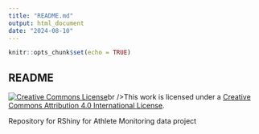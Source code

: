 ```yaml
---
title: "README.md"
output: html_document
date: "2024-08-10"
---
```


```r
knitr::opts_chunk$set(echo = TRUE)
```

## README

<a rel="license" href="http://creativecommons.org/licenses/by/4.0/"><img
alt="Creative Commons License" style="border-width:0"
src="https://i.creativecommons.org/l/by/4.0/88x31.png" /></a>br />This work is
licensed under a <a rel="license"
href="http://creativecommons.org/license/by/4.0">Creative Commons Attribution
4.0 International License</a>.


Repository for RShiny for Athlete Monitoring data project
